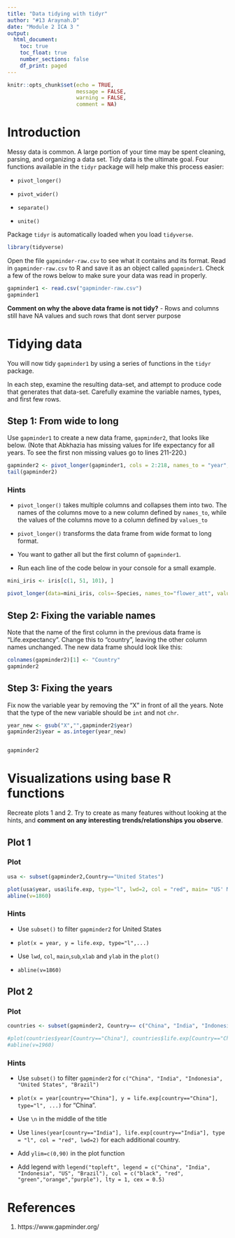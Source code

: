 ```yaml
---
title: "Data tidying with tidyr"
author: "#13 Araynah.D"
date: "Module 2 ICA 3 "
output: 
  html_document:
    toc: true
    toc_float: true
    number_sections: false
    df_print: paged
---
```


```r
knitr::opts_chunk$set(echo = TRUE, 
                      message = FALSE, 
                      warning = FALSE,
                      comment = NA)
```

# Introduction

Messy data is common. A large portion of your time may be spent cleaning, parsing, and organizing a data set. Tidy data is the ultimate goal. Four functions available in the `tidyr` package will help make this process easier:

- `pivot_longer()`

- `pivot_wider()`

- `separate()`

- `unite()`

Package `tidyr` is automatically loaded when you load `tidyverse`.

```r
library(tidyverse)
```

Open the file `gapminder-raw.csv` to see what it contains and its format. Read in `gapminder-raw.csv` to R and save it as an object called `gapminder1`. Check a few of the rows below to make sure your data was read in properly.

```r

gapminder1 <- read.csv("gapminder-raw.csv")
gapminder1
```

**Comment on why the above data frame is not tidy?**
- Rows and columns still have NA values and such rows that dont server purpose

# Tidying data { - .tabset .tabset-fade .tabset-pills}

You will now tidy `gapminder1` by using a series of functions in the `tidyr` package.

In each step, examine the resulting data-set, and attempt to produce code that generates that data-set. Carefully examine the variable names, types, and first few rows.

## Step 1: From wide to long { - .tabset .tabset-fade .tabset-pills}

Use `gapminder1` to create a new data frame, `gapminder2`, that looks like below. (Note that Abkhazia has missing values for life expectancy for all years. To see the first non missing values go to lines 211-220.)

```r
gapminder2 <- pivot_longer(gapminder1, cols = 2:218, names_to = "year", values_to = "life.exp")
tail(gapminder2)
```

### Hints

- `pivot_longer()` takes multiple columns and collapses them into two. The names of the columns move to a new column defined by `names_to`, while the values of the columns move to a column defined by `values_to`

- `pivot_longer()` transforms the data frame from wide format to long format. 

- You want to gather all but the first column of `gapminder1`.

- Run each line of the code below in your console for a small example.

```r
mini_iris <- iris[c(1, 51, 101), ]

pivot_longer(data=mini_iris, cols=-Species, names_to="flower_att", values_to="measurement")
```

## Step 2: Fixing the variable names { - .tabset .tabset-fade .tabset-pills}

Note that the name of the first column in the previous data frame is "Life.expectancy". Change this to "country", leaving the other column names unchanged. The new data frame should look like this:

```r
colnames(gapminder2)[1] <- "Country"
gapminder2
```


## Step 3: Fixing the years { - .tabset .tabset-fade .tabset-pills}

Fix now the variable year by removing the "X" in front of all the years. Note that the type of the new variable should be `int` and not `chr`. 


```r

year_new <- gsub("X","",gapminder2$year)
gapminder2$year = as.integer(year_new)


gapminder2
```


# Visualizations using base R functions { - .tabset .tabset-fade .tabset-pills}

Recreate plots 1 and 2. Try to create as many features without looking at the hints, and **comment on any interesting trends/relationships you observe**.

## Plot 1 { - .tabset .tabset-fade .tabset-pills}

### Plot {-}

```r
usa <- subset(gapminder2,Country=="United States")

plot(usa$year, usa$life.exp, type="l", lwd=2, col = "red", main= "US' Mean life expectancy increases", sub="large drops during the Civial War & WWI", xlab= "Year", ylab= "Life Expectancy" )
abline(v=1860)

```

### Hints {-}

- Use `subset()` to filter `gapminder2` for United States

- `plot(x = year, y = life.exp, type="l",...)`

- Use `lwd`, `col`, `main`,`sub`,`xlab` and `ylab` in the `plot()`

- `abline(v=1860)`

## Plot 2 { - .tabset .tabset-fade .tabset-pills}

### Plot 

```r
countries <- subset(gapminder2, Country== c("China", "India", "Indonesia", "United States", "Brazil"))

#plot(countries$year[Country=="China"], countries$life.exp[Country=="China"], type="*", lwd=2, col="blue", main="Life #Expectancy Across Time \n for China, India, Indonesia, United States, Brazil", xlab= "Year", ylab= "Life Expectancy")
#abline(v=1960)
```

### Hints 

- Use `subset()` to filter `gapminder2` for 
  `c("China", "India", "Indonesia", "United States", "Brazil")`
  
- `plot(x = year[country=="China"], y = life.exp[country=="China"], type="l", ...)` for "China".

- Use `\n` in the middle of the title

- Use `lines(year[country=="India"], life.exp[country=="India"], type = "l", col = "red", lwd=2)` for each additional country.

- Add `ylim=c(0,90)` in the plot function

- Add legend with `legend("topleft", legend = c("China", "India", "Indonesia", "US", "Brazil"), col = c("black", "red", "green","orange","purple"), lty = 1, cex = 0.5)`



# References

1. https://www.gapminder.org/
